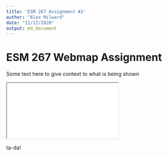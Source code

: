```yaml
---
title: 'ESM 267 Assignment #2'
author: "Alex Milward"
date: "11/12/2020"
output: md_document
---
```


# ESM 267 Webmap Assignment

Some text here to give context to what is being shown

<iframe src="map_ass_2/index.html"></iframe>

ta-da!